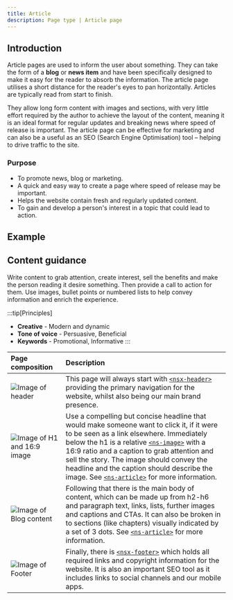 ```yaml
---
title: Article
description: Page type | Article page
---
```



## Introduction

Article pages are used to inform the user about something. They can take the form of a **blog** or **news item** and have been specifically designed to make it easy for the reader to absorb the information. The article page utilises a short distance for the reader's eyes to pan horizontally. Articles are typically read from start to finish.

They allow long form content with images and sections, with very little effort required by the author to achieve the layout of the content, meaning it is an ideal format for regular updates and breaking news where speed of release is important. The article page  can be effective for marketing and can also be a useful as an SEO (Search Engine Optimisation) tool – helping to drive traffic to the site.

### Purpose

- To promote news, blog or marketing.
- A quick and easy way to create a page where speed of release may be important.
- Helps the website contain fresh and regularly updated content.
- To gain and develop a person's interest in a topic that could lead to action.

## Example

<PageViewer />

## Content guidance

Write content to grab attention, create interest, sell the benefits and make the person reading it desire something. Then provide a call to action for them. Use images, bullet points or numbered lists to help convey information and enrich the experience.

:::tip[Principles]
- **Creative** - Modern and dynamic
- **Tone of voice** - Persuasive, Beneficial
- **Keywords** - Promotional, Informative
:::

| Page composition | Description |
| :--- | :--- |
| ![Image of header](@assets/page-types/article/header.webp) | This page will always start with [`<nsx-header>`](/components/nsx-header) providing the primary navigation for the website, whilst also being our main brand presence. |
| ![Image of H1 and 16:9 image](@assets/page-types/article/article-1.webp) | Use a compelling but concise headline that would make someone want to click it, if it were to be seen as a link elsewhere. Immediately below the h1 is a relative [`<ns-image>`](/components/ns-image) with a 16:9 ratio and a caption to grab attention and sell the story. The image should convey the headline and the caption should describe the image. See [`<ns-article>`](/components/ns-article) for more information. |
| ![Image of Blog content](@assets/page-types/article/article-2.webp) | Following that there is the main body of content, which can be made up from h2-h6 and paragraph text, links, lists, further images and captions and CTAs. It can also be broken in to sections (like chapters) visually indicated by a set of 3 dots. See [`<ns-article>`](/components/ns-article) for more information. |
| ![Image of Footer](@assets/page-types/article/footer.webp) | Finally, there is [`<nsx-footer>`](/components/nsx-footer) which holds all required links and copyright information for the website. It is also an important SEO tool as it includes links to social channels and our mobile apps. |
